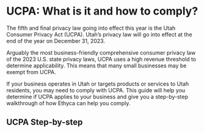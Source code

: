 
# UCPA: What is it and how to comply?

The fifth and final privacy law going into effect this year is the Utah Consumer Privacy Act (UCPA). Utah’s privacy law will go into effect at the end of the year on December 31, 2023. 

Arguably the most business-friendly comprehensive consumer privacy law of the 2023 U.S. state privacy laws, UCPA uses a high revenue threshold to determine applicability. This means that many small businesses may be exempt from UCPA.

If your business operates in Utah or targets products or services to Utah residents, you may need to comply with UCPA. This guide will help you determine if UCPA applies to your business and give you a step-by-step walkthrough of how Ethyca can help you comply.

## UCPA Step-by-step
<KeyFeatWrap>
  <KeyFeat title="What is the UCPA" link="./what_is_ucpa"  description="A brief introduction to the Colorado Privacy Act (UCPA)"/>
  <KeyFeat title="What are the requirements of the UCPA?" link="./what_reqs_ucpa"  description="A summary of the key requirements of the UCPA and considerations for how you can support them."/>
  <KeyFeat title="Additional Business Obligations of UCPA" link="./addtl_reqs_ucpa"   description="A rundown of additional requirements businesses must follow under UCPA."/>
  <KeyFeat title="UCPA Step 01: Create a data map" link="./data_map_ucpa"   description="How to create a data map that will enable compliance for UCPA."/>
  <KeyFeat title="UCPA Step 02: Access requests for UCPA" link="./access_requests_ucpa"   description="This guide will show you how to fulfill users' access requests for UCPA"/>
  <KeyFeat title="UCPA Step 03: Erasure requests for UCPA" link="./erasure_ucpa"   description="This guide will show you how to fulfill users' erasure requests for UCPA"/>
  <KeyFeat title="UCPA Step 04: Portability requests for UCPA" link="./portability_ucpa"   description="This guide will show you how to fulfill users' data portability requests for UCPA"/>
  <KeyFeat title="UCPA Step 05: Data Protection Assessments" link="./dpa_ucpa"   description="How to perform Data Protection Assessments to measure the risks of processing activities."/>
  <KeyFeat title="Summary" link="./conclusion_ucpa"   description="How Ethyca enables UCPA compliance for your business and beyond."/>
</KeyFeatWrap>